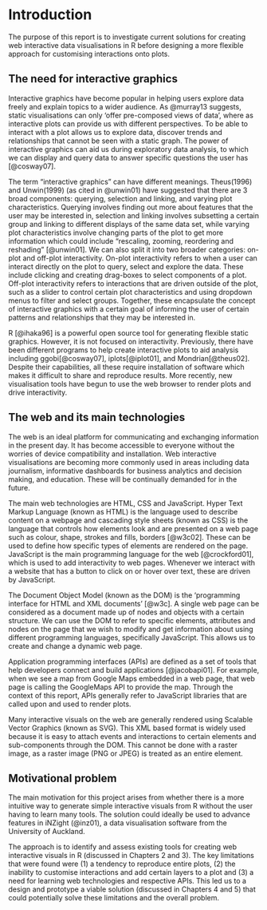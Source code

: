 # Introduction

The purpose of this report is to investigate current solutions for creating web interactive data visualisations in R before designing a more flexible approach for customising interactions onto plots.

## The need for interactive graphics

Interactive graphics have become popular in helping users explore data freely and explain topics to a wider audience. As @murray13 suggests, static visualisations can only 'offer pre-composed views of data', where as interactive plots can provide us with different perspectives. To be able to interact with a plot allows us to explore data, discover trends and relationships that cannot be seen with a static graph. The power of interactive graphics can aid us during exploratory data analysis, to which we can display and query data to answer specific questions the user has [@cosway07].

The term "interactive graphics" can have different meanings. Theus(1996) and Unwin(1999) (as cited in @unwin01) have suggested that there are 3 broad components: querying, selection and linking, and varying plot characteristics.
Querying involves finding out more about features that the user may be interested in, selection and linking involves subsetting a certain group and linking to different displays of the same data set, while varying plot characteristics involve changing parts of the plot to get more information which could include "rescaling, zooming, reordering and reshading" [@unwin01].
We can also split it into two broader categories: on-plot and off-plot interactivity. On-plot interactivity refers to when a user can interact directly on the plot to query, select and explore the data. These include clicking and creating drag-boxes to select components of a plot. Off-plot interactivity refers to interactions that are driven outside of the plot, such as a slider to control certain plot characteristics and using dropdown menus to filter and select groups.
Together, these encapsulate the concept of interactive graphics with a certain goal of informing the user of certain patterns and relationships that they may be interested in.

R [@ihaka96] is a powerful open source tool for generating flexible static graphics. However, it is not focused on interactivity. Previously, there have been different programs to help create interactive plots to aid analysis including ggobi[@cosway07], iplots[@iplot01], and Mondrian[@theus02]. Despite their capabilities, all these require installation of software which makes it difficult to share and reproduce results. More recently, new visualisation tools have begun to use the web browser to render plots and drive interactivity.

## The web and its main technologies

The web is an ideal platform for communicating and exchanging information in the present day. It has become accessible to everyone without the worries of device compatibility and installation. Web interactive visualisations are becoming more commonly used in areas including data journalism, informative dashboards for business analytics and decision making, and education. These will be continually demanded for in the future.

The main web technologies are HTML, CSS and JavaScript. Hyper Text Markup Language (known as HTML) is the language used to describe content on a webpage and cascading style sheets (known as CSS) is the language that controls how elements look and are presented on a web page such as colour, shape, strokes and fills, borders [@w3c02]. These can be used to define how specific types of elements are rendered on the page. JavaScript is the main programming language for the web [@crockford01], which is used to add interactivity to web pages. Whenever we interact with a website that has a button to click on or hover over text, these are driven by JavaScript.

The Document Object Model (known as the DOM) is the 'programming interface for HTML and XML documents' [@w3c]. A single web page can be considered as a document made up of nodes and objects with a certain structure. We can use the DOM to refer to specific elements, attributes and nodes on the page that we wish to modify and get information about using different programming languages, specifically JavaScript. This allows us to create and change a dynamic web page.

Application programming interfaces (APIs) are defined as a set of tools that help developers connect and build applications [@jacobapi01]. For example, when we see a map from Google Maps embedded in a web page, that web page is calling the GoogleMaps API to provide the map. Through the context of this report, APIs generally refer to JavaScript libraries that are called upon and used to render plots.

Many interactive visuals on the web are generally rendered using Scalable Vector Graphics (known as SVG). This XML based format is widely used because it is easy to attach events and interactions to certain elements and sub-components through the DOM. This cannot be done with a raster image, as a raster image (PNG or JPEG) is treated as an entire element.

## Motivational problem

The main motivation for this project arises from whether there is a more intuitive way to generate simple interactive visuals from R without the user having to learn many tools. The solution could ideally be used to advance features in iNZight (@inz01), a data visualisation software from the University of Auckland.

The approach is to identify and assess existing tools for creating web interactive visuals in R (discussed in Chapters 2 and 3). The key limitations that were found were (1) a tendency to reproduce entire plots, (2) the inability to customise interactions and add certain layers to a plot and (3) a need for learning web technologies and respective APIs. This led us to a design and prototype a viable solution (discussed in Chapters 4 and 5) that could potentially solve these limitations and the overall problem.
